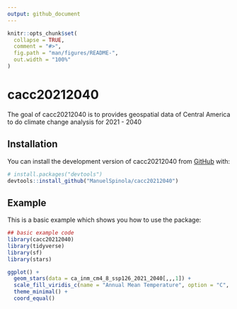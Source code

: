 ```yaml
---
output: github_document
---
```


<!-- README.md is generated from README.Rmd. Please edit that file -->

```r
knitr::opts_chunk$set(
  collapse = TRUE,
  comment = "#>",
  fig.path = "man/figures/README-",
  out.width = "100%"
)
```

# cacc20212040

<!-- badges: start -->
<!-- badges: end -->

The goal of cacc20212040 is to provides geospatial data of Central America to do climate change analysis for 2021 - 2040

## Installation

You can install the development version of cacc20212040 from [GitHub](https://github.com/) with:

``` r
# install.packages("devtools")
devtools::install_github("ManuelSpinola/cacc20212040")
```

## Example

This is a basic example which shows you how to use the package:

```r
## basic example code
library(cacc20212040)
library(tidyverse)
library(sf)
library(stars)
```

```r
ggplot() +
  geom_stars(data = ca_inm_cm4_8_ssp126_2021_2040[,,,1]) +
  scale_fill_viridis_c(name = "Annual Mean Temperature", option = "C", na.value = "transparent", direction = -1) +
  theme_minimal() +
  coord_equal()
```
